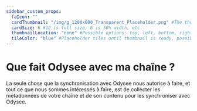 ---
sidebar_custom_props:
  faIcon: ""
  cardThumbnail: "/img/g_1200x600_Transparent_Placeholder.png" #The thumbnail on the category card.
  cardSize: 6 #12 is full size, 6 is 50% width, etc.
  thumbnailLocation: "none" #Possible options: top, left, bottom, right, none
  tileColor: "blue" #Placeholder tiles until thumbnail is ready, possible options: blue, cream, darkpurple, lightpurple, mauve, orange, pink, none
---

# Que fait Odysee avec ma chaîne ?

La seule chose que la synchronisation avec Odysee nous autorise à faire, et tout ce que nous sommes intéressés à faire, est de collecter les métadonnées de votre chaîne et de son contenu pour les synchroniser avec Odysee.
